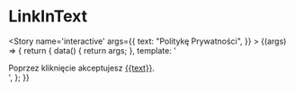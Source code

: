 
<Meta title='atoms/LinkInText' />

# LinkInText

<Story name='interactive'
    args={{
        text: "Politykę Prywatności",
    }}
    >
    {(args) => {
        return {
            data() {
                return args;
            },
            template: '<div>Poprzez kliknięcie akceptujesz <a class="a-linkInText -textMedium" href="http://google.com" target="_blank">{{text}}</a>.</div>',
        };
    }}
</Story>
